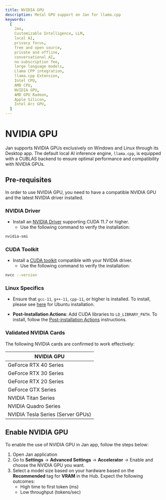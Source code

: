 ```yaml
---
title: NVIDIA GPU
description: Metal GPU support on Jan for llama.cpp
keywords:
  [
    Jan,
    Customizable Intelligence, LLM,
    local AI,
    privacy focus,
    free and open source,
    private and offline,
    conversational AI,
    no-subscription fee,
    large language models,
    Llama CPP integration,
    llama.cpp Extension,
    Intel CPU,
    AMD CPU,
    NVIDIA GPU,
    AMD GPU Radeon,
    Apple Silicon,
    Intel Arc GPU,
  ]
---
```


# NVIDIA GPU

Jan supports NVIDIA GPUs exclusively on Windows and Linux through its Desktop app. The default local AI inference engine, `llama.cpp`, is equipped with a CUBLAS backend to ensure optimal performance and compatibility with NVIDIA GPUs.
## Pre-requisites
In order to use NVIDIA GPU, you need to have a compatible NVIDIA GPU and the latest NVIDIA driver installed.
### NVIDIA Driver

- Install an [NVIDIA Driver](https://www.nvidia.com/Download/index.aspx) supporting CUDA 11.7 or higher.
    - Use the following command to verify the installation:

```bash
nvidia-smi
```

### CUDA Toolkit

- Install a [CUDA toolkit](https://developer.nvidia.com/cuda-downloads) compatible with your NVIDIA driver.
    - Use the following command to verify the installation:

```bash
nvcc --version
```
### Linux Specifics

- Ensure that `gcc-11`, `g++-11`, `cpp-11`, or higher is installed. To install, please see [here](https://gcc.gnu.org/projects/cxx-status.html#cxx17) for Ubuntu installation.

- **Post-Installation Actions**: Add CUDA libraries to `LD_LIBRARY_PATH`. To install, follow the [Post-installation Actions](https://docs.nvidia.com/cuda/cuda-installation-guide-linux/index.html#post-installation-actions) instructions.

### Validated NVIDIA Cards
The following NVIDIA cards are confirmed to work effectively:

| NVIDIA GPU      |
|--------------------------|
| GeForce RTX 40 Series    |
| GeForce RTX 30 Series    |
| GeForce RTX 20 Series    |
| GeForce GTX Series       |
| NVIDIA Titan Series      |
| NVIDIA Quadro Series     |
| NVIDIA Tesla Series (Server GPUs) |


## Enable NVIDIA GPU
To enable the use of NVIDIA GPU in Jan app, follow the steps below:
<Steps>
1.  Open Jan application
2.  Go to **Settings** -> **Advanced Settings** -> **Accelerator** -> Enable and choose the NVIDIA GPU you want.
3.  Select a model size based on your hardware based on the **Recommended** tag for **VRAM** in the Hub. Expect the following outcomes:
    - High time to first token (ms)
    - Low throughput (tokens/sec)
</Steps>